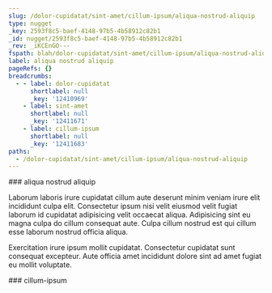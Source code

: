 ```yaml
---
slug: /dolor-cupidatat/sint-amet/cillum-ipsum/aliqua-nostrud-aliquip
type: nugget
_key: 2593f8c5-baef-4148-97b5-4b58912c82b1
_id: nugget/2593f8c5-baef-4148-97b5-4b58912c82b1
_rev: _iKCEnGO---
fspath: blah/dolor-cupidatat/sint-amet/cillum-ipsum/aliqua-nostrud-aliquip.md
label: aliqua nostrud aliquip
pageRefs: {}
breadcrumbs:
  - - label: dolor-cupidatat
      shortlabel: null
      _key: '12410969'
    - label: sint-amet
      shortlabel: null
      _key: '12411671'
    - label: cillum-ipsum
      shortlabel: null
      _key: '12411683'
paths:
  - /dolor-cupidatat/sint-amet/cillum-ipsum/aliqua-nostrud-aliquip
---
```


<NuggetArea>
<Nugget slug="/dolor-cupidatat/sint-amet/cillum-ipsum/aliqua-nostrud-aliquip" type="nugget" _key="2593f8c5-baef-4148-97b5-4b58912c82b1" _id="nugget/2593f8c5-baef-4148-97b5-4b58912c82b1" _rev="_iKCEnGO---" fspath="blah/dolor-cupidatat/sint-amet/cillum-ipsum/aliqua-nostrud-aliquip.md" label="aliqua nostrud aliquip" paths="/dolor-cupidatat/sint-amet/cillum-ipsum/aliqua-nostrud-aliquip">
<NuggetBody>
### aliqua nostrud aliquip

Laborum laboris irure cupidatat cillum aute deserunt minim veniam irure elit incididunt culpa elit. Consectetur ipsum nisi velit eiusmod velit fugiat laborum id cupidatat adipisicing velit occaecat aliqua. Adipisicing sint eu magna culpa do cillum consequat aute. Culpa cillum nostrud est qui cillum esse laborum nostrud officia aliqua.

Exercitation irure ipsum mollit cupidatat. Consectetur cupidatat sunt consequat excepteur. Aute officia amet incididunt dolore sint ad amet fugiat eu mollit voluptate.

</NuggetBody>
<Breadcrumbs>
<Crumbs>
<Crumb _key="12410969" label="dolor-cupidatat" /><Crumb _key="12411671" label="sint-amet" /><Crumb _key="12411683" label="cillum-ipsum" />
</Crumbs>
</Breadcrumbs>
</Nugget>

<NuggetsInbound>
</NuggetsInbound>
<NuggetsOutbound>
</NuggetsOutbound>
</NuggetArea>
<PassagesInbound>
<Passage direction="inbound" type="passage" _key="12411683" _id="passage/12411683" _rev="_iKCEnGK--A" label="cillum-ipsum" passage="cillum-ipsum" fspath="blah/dolor-cupidatat/sint-amet/cillum-ipsum" paths="/dolor-cupidatat/sint-amet/cillum-ipsum" slug="/dolor-cupidatat/sint-amet/cillum-ipsum">
<NuggetBody>
### cillum-ipsum

</NuggetBody>
<Breadcrumbs>
<Crumbs>
<Crumb _key="12410969" label="dolor-cupidatat" /><Crumb _key="12411671" label="sint-amet" />
</Crumbs>
</Breadcrumbs>
</Passage>

</PassagesInbound>
<PassagesOutbound>
</PassagesOutbound>